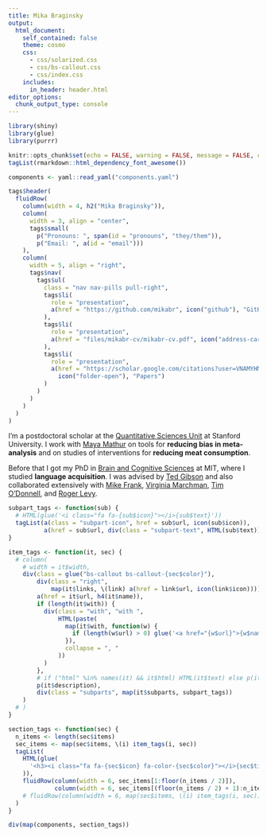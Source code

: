 ```yaml
---
title: Mika Braginsky
output:
  html_document:
    self_contained: false
    theme: cosmo
    css:
      - css/solarized.css
      - css/bs-callout.css
      - css/index.css
    includes:
      in_header: header.html
editor_options: 
  chunk_output_type: console
---
```


```r
library(shiny)
library(glue)
library(purrr)

knitr::opts_chunk$set(echo = FALSE, warning = FALSE, message = FALSE, cache = FALSE)
tagList(rmarkdown::html_dependency_font_awesome())

components <- yaml::read_yaml("components.yaml")
```

<div class="container">
```r
tags$header(
  fluidRow(
    column(width = 4, h2("Mika Braginsky")),
    column(
      width = 3, align = "center",
      tags$small(
        p("Pronouns: ", span(id = "pronouns", "they/them")),
        p("Email: ", a(id = "email")))
    ),
    column(
      width = 5, align = "right",
      tags$nav(
        tags$ul(
          class = "nav nav-pills pull-right",
          tags$li(
            role = "presentation",
            a(href = "https://github.com/mikabr", icon("github"), "GitHub")
          ),
          tags$li(
            role = "presentation",
            a(href = "files/mikabr-cv/mikabr-cv.pdf", icon("address-card"), "CV")
          ),
          tags$li(
            role = "presentation",
            a(href = "https://scholar.google.com/citations?user=VNAMYHMAAAAJ",
              icon("folder-open"), "Papers")
          )
        )
      )
    )
  )
)
```

I'm a postdoctoral scholar at the [Quantitative Sciences Unit](https://med.stanford.edu/qsu.html) at Stanford University. I work with [Maya Mathur](https://www.mayamathur.com) on tools for <strong>reducing bias in meta-analysis</strong> and on studies of interventions for <strong>reducing meat consumption</strong>.

Before that I got my PhD in [Brain and Cognitive Sciences](http://bcs.mit.edu) at MIT, where I studied <strong>language acquisition</strong>. I was advised by [Ted Gibson](http://tedlab.mit.edu/people.html) and also collaborated extensively with [Mike Frank](http://web.stanford.edu/~mcfrank/), [Virginia Marchman](https://profiles.stanford.edu/virginia-marchman), [Tim O'Donnell](http://people.linguistics.mcgill.ca/~timothy.odonnell/), and [Roger Levy](http://www.mit.edu/~rplevy/).

```r
subpart_tags <- function(sub) {
  # HTML(glue('<i class="fa fa-{sub$icon}"></i>{sub$text}'))
  tagList(a(class = "subpart-icon", href = sub$url, icon(sub$icon)),
          a(href = sub$url, div(class = "subpart-text", HTML(sub$text))))
}

item_tags <- function(it, sec) {
  # column(
    # width = it$width,
    div(class = glue("bs-callout bs-callout-{sec$color}"),
        div(class = "right",
            map(it$links, \(link) a(href = link$url, icon(link$icon)))),
        a(href = it$url, h4(it$name)),
        if (length(it$with)) {
          div(class = "with", "with ",
              HTML(paste(
                map(it$with, function(w) {
                  if (length(w$url) > 0) glue('<a href="{w$url}">{w$name}</a>') else w$name
                }),
                collapse = ", "
              ))
          )
        },
        # if ("html" %in% names(it) && it$html) HTML(it$text) else p(it$text)
        p(it$description),
        div(class = "subparts", map(it$subparts, subpart_tags))
    )
  # )
}

section_tags <- function(sec) {
  n_items <- length(sec$items)
  sec_items <- map(sec$items, \(i) item_tags(i, sec))
  tagList(
    HTML(glue(
      '<h3><i class="fa fa-{sec$icon} fa-color-{sec$color}"></i>{sec$title}</h3>'
    )),
    fluidRow(column(width = 6, sec_items[1:floor(n_items / 2)]),
             column(width = 6, sec_items[(floor(n_items / 2) + 1):n_items]))
    # fluidRow(column(width = 6, map(sec$items, \(i) item_tags(i, sec))))
  )
}

div(map(components, section_tags))
```

</div>
